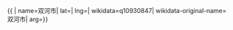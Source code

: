 {{ {{{1|PRC admin/showdata}}}|
name=双河市|
lat=|
lng=|
wikidata=q10930847|
wikidata-original-name=双河市|
arg={{{arg|}}}}}